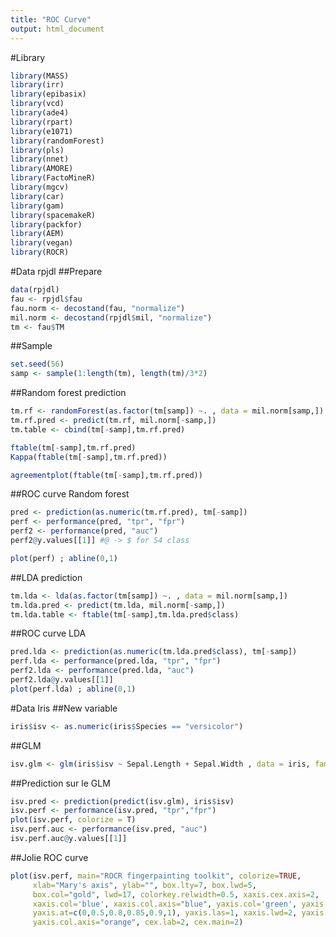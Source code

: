 ---
title: "ROC Curve"
output: html_document
---

#Library
```{r library}
library(MASS)
library(irr)
library(epibasix)
library(vcd)
library(ade4)
library(rpart)
library(e1071)
library(randomForest)
library(pls) 
library(nnet)
library(AMORE)
library(FactoMineR)
library(mgcv)
library(car) 
library(gam)
library(spacemakeR)
library(packfor)
library(AEM)
library(vegan)
library(ROCR)
```

#Data rpjdl
##Prepare
```{r rpjdl}
data(rpjdl)
fau <- rpjdl$fau
fau.norm <- decostand(fau, "normalize")
mil.norm <- decostand(rpjdl$mil, "normalize")
tm <- fau$TM
```

##Sample
```{r sample}
set.seed(56)
samp <- sample(1:length(tm), length(tm)/3*2)
```

##Random forest prediction
```{r random_forest}
tm.rf <- randomForest(as.factor(tm[samp]) ~. , data = mil.norm[samp,])
tm.rf.pred <- predict(tm.rf, mil.norm[-samp,])
tm.table <- cbind(tm[-samp],tm.rf.pred)

ftable(tm[-samp],tm.rf.pred)
Kappa(ftable(tm[-samp],tm.rf.pred))

agreementplot(ftable(tm[-samp],tm.rf.pred))
```

##ROC curve Random forest
```{r ROCR_function_RF}
pred <- prediction(as.numeric(tm.rf.pred), tm[-samp])
perf <- performance(pred, "tpr", "fpr")
perf2 <- performance(pred, "auc")
perf2@y.values[[1]] #@ -> $ for S4 class

plot(perf) ; abline(0,1)
```

##LDA prediction
```{r lda}
tm.lda <- lda(as.factor(tm[samp]) ~. , data = mil.norm[samp,])
tm.lda.pred <- predict(tm.lda, mil.norm[-samp,])
tm.lda.table <- ftable(tm[-samp],tm.lda.pred$class)
```

##ROC curve LDA
```{r ROCR_function_LDA}
pred.lda <- prediction(as.numeric(tm.lda.pred$class), tm[-samp])
perf.lda <- performance(pred.lda, "tpr", "fpr")
perf2.lda <- performance(pred.lda, "auc")
perf2.lda@y.values[[1]]
plot(perf.lda) ; abline(0,1)
```


#Data Iris
##New variable
```{r iris}
iris$isv <- as.numeric(iris$Species == "versicolor")
```

##GLM
```{r glm_iris}
isv.glm <- glm(iris$isv ~ Sepal.Length + Sepal.Width , data = iris, family = "binomial")
```

##Prediction sur le GLM
```{r ROCR_function_GLM}
isv.pred <- prediction(predict(isv.glm), iris$isv)
isv.perf <- performance(isv.pred, "tpr","fpr")
plot(isv.perf, colorize = T)
isv.perf.auc <- performance(isv.pred, "auc")
isv.perf.auc@y.values[[1]]
```

##Jolie ROC curve
```{r ROC_curve_paint}
plot(isv.perf, main="ROCR fingerpainting toolkit", colorize=TRUE,
     xlab="Mary's axis", ylab="", box.lty=7, box.lwd=5,
     box.col="gold", lwd=17, colorkey.relwidth=0.5, xaxis.cex.axis=2,
     xaxis.col='blue', xaxis.col.axis="blue", yaxis.col='green', yaxis.cex.axis=1,
     yaxis.at=c(0,0.5,0.8,0.85,0.9,1), yaxis.las=1, xaxis.lwd=2, yaxis.lwd=3,
     yaxis.col.axis="orange", cex.lab=2, cex.main=2)
```


